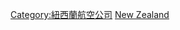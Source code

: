 {{Commonscat|Defunct airlines of New Zealand}}

[[Category:紐西蘭航空公司|Category:紐西蘭航空公司]]
[[Category:各國已結業航空公司|New Zealand]]